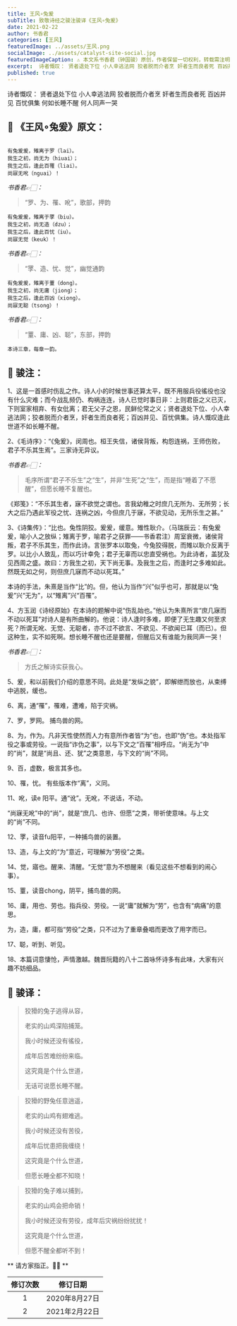 ```yaml
---
title: 王风∘兔爰
subTitle: 致敬诗经之骏注骏译《王风∘兔爰》 
date: 2021-02-22 
author: 书香君
categories: [王风]
featuredImage: ../assets/王风.png
socialImage: ../assets/catalyst-site-social.jpg
featuredImageCaption: ⚠️️ 本文系书香君（钟国骏）原创，作者保留一切权利，转载需注明出处。
excerpt:  诗者慨叹： 贤者退处下位 小人幸逃法网 狡者脱而介者烹 奸者生而良者死 百凶并见 百忧俱集 何如长睡不醒 何人同声一哭   
published: true
---
```


诗者慨叹：
贤者退处下位
小人幸逃法网
狡者脱而介者烹
奸者生而良者死
百凶并见
百忧俱集
何如长睡不醒
何人同声一哭

## 🌼 《王风∘兔爰》原文：
```

有兔爰爰，雉离于罗（lai）。
我生之初，尚无为（hiuai）；
我生之后，逢此百罹（liai）。
尚寐无吪（nguai）！

```
*书香君👉🏻：* 

> “罗、为、罹、吪”，歌部，押韵

```
有兔爰爰，雉离于罦（biu）。
我生之初，尚无造（dzu）；
我生之后，逢此百忧（iu）。
尚寐无觉（keuk）！

```
*书香君👉🏻：* 

> “罦、造、忧、觉”，幽觉通韵

```
有兔爰爰，雉离于罿（dong）。
我生之初，尚无庸（jiong）；
我生之后，逢此百凶（xiong）。
尚寐无聪（tsong）！

```
*书香君👉🏻：* 

> “罿、庸、凶、聪”，东部，押韵

```
本诗三章，每章一韵。

```
## 🍁️ 骏注：

1、这是一首感时伤乱之作。诗人小的时候世事还算太平，既不用服兵役徭役也没有什么灾难；而今战乱频仍、构祸连连，诗人已觉时事日非：上则君臣之义已灭，下则室家相弃、有女仳离；君无父子之恩，民鲜伦常之义；贤者退处下位、小人幸逃法网；狡者脱而介者烹，奸者生而良者死；百凶并见、百忧俱集。诗人慨叹逢此世道不如长睡不醒。

2、《毛诗序》：“《兔爰》，闵周也。桓王失信，诸侯背叛，构怨连祸，王师伤败，君子不乐其生焉”。三家诗无异议。

*书香君👉🏻：* 

> 毛序所谓“君子不乐生”之“生”，并非“生死”之“生”，而是指“睡着了不愿醒”，但愿长睡不复醒也。

《郑笺》：“不乐其生者，寐不欲觉之谓也。言我幼稚之时庶几无所为、无所劳；长大之后乃遇此军役之忧、连祸之凶，今但庶几于寐，不欲见动，无所乐生之甚。”

3、《诗集传》：“比也。兔性阴狡。爰爰，缓意。雉性耿介。（马瑞辰云：有兔爰爰，喻小人之放纵；雉离于罗，喻君子之获罪——书香君注）周室衰微，诸侯背叛，君子不乐其生，而作此诗。言张罗本以取兔，今兔狡得脱，而雉以耿介反离于罗。以比小人致乱，而以巧计幸免；君子无辜而以忠直受祸也。为此诗者，盖犹及见西周之盛。故曰：方我生之初，天下尚无事。及我生之后，而逢时之多难如此。然既无如之何，则但庶几寐而不动以死耳。”

本诗的手法，朱熹是当作“比”的。但，他认为当作“兴”似乎也可，那就是以“兔爰”兴“无为”，以“雉离”兴“百罹”。

4、方玉润《诗经原始》在本诗的题解中说“伤乱始也。”他认为朱熹所言“庶几寐而不动以死耳”对诗人是有所曲解的。他说：诗人逢时多难，即便了无生趣又何至求死？所谓无吪、无觉、无聪者，亦不过不欲言、不欲见、不欲闻已耳（而已）。但这种生，实不如死啊。想长睡不醒也还是要醒，但醒后又有谁能为我同声一哭！

*书香君👉🏻：* 

> 方氏之解诗实获我心。

5、爰，和以前我们介绍的意思不同。此处是“发纵之貌”，即解绁而放也，从束缚中逃脱，缓也。

6、离，通“罹”，罹难，遭难，陷于灾祸。

7、罗，罗网。 捕鸟兽的网。

8、为，作为。凡非天性使然而人力有意所作者皆“为”也，也即“伪”也。本处指军役之事或劳役。一说指“诈伪之事”，以与下文之“百罹”相呼应。“尚无为”中的“尚”，就是“尚且、还、犹”之类意思，与下文的“尚”不同。

9、百，虚数，极言其多也。

10、罹，忧。 有些版本作“离”，义同。

11、吪，读e 阳平。通“讹”。无吪，不说话，不动。

“尚寐无吪”中的“尚”，就是“庶几、也许、但愿”之类，带祈使意味。与上文的“尚”不同。

12、罦，读音fu阳平，一种捕鸟兽的装置。

13、造，与上文的“为”意近，可理解为“劳役”之类。

14、觉，寤也。醒来、清醒。“无觉”意为不想醒来（看见这些不想看到的闹心事）。

15、罿，读音chong，阴平，捕鸟兽的网。

16、庸，用也、劳也。指兵役、劳役。一说“庸”就解为“劳”，也含有“病痛”的意思。

为，造，庸，都可指“劳役”之类，只不过为了重章叠唱而更改了用字而已。

17、聪，听到、听见。

18、本篇词意悽怆，声情激越。魏晋阮籍的八十二首咏怀诗多有此味，大家有兴趣不妨细品。

## 🍁️ 骏译：

> 狡猾的兔子逃得从容，
> 
> 老实的山鸡深陷捕笼。
> 
> 我小时候还没有徭役，
> 
> 成年后苦难纷纷来临。
> 
> 这究竟是个什么世道，
> 
> 无话可说愿长睡不醒。

> 狡猾的野兔任意逍遥，
> 
> 老实的山鸡有翅难逃。
> 
> 我小时候还没有苦役，
> 
> 成年后忧患把我缠绕！
> 
> 这究竟是个什么世道，
> 
> 但愿长睡全都不知晓！

> 狡猾的兔子难以捕到，
> 
> 老实的山鸡会把命销！
> 
> 我小时候还没有劳役，成年后灾祸纷纷扰扰！
> 
> 这究竟是个什么世道，
> 
> 但愿不醒全都听不到！

** 请方家指正。🙏🏻 **

| 修订次数      | 修订日期 | 
|   :----: |    :----:   | 
| 1    | 2020年8月27日       | 
| 2    | 2021年2月22日       | 
